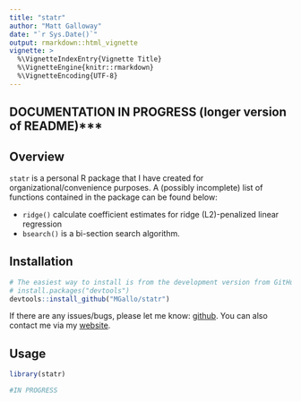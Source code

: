 ```yaml
---
title: "statr"
author: "Matt Galloway"
date: "`r Sys.Date()`"
output: rmarkdown::html_vignette
vignette: >
  %\VignetteIndexEntry{Vignette Title}
  %\VignetteEngine{knitr::rmarkdown}
  %\VignetteEncoding{UTF-8}
---
```


## DOCUMENTATION IN PROGRESS (longer version of README)***

## Overview

`statr` is a personal R package that I have created for organizational/convenience purposes. A (possibly incomplete) list of functions contained in the package can be found below:

* `ridge()` calculate coefficient estimates for ridge (L2)-penalized linear regression
* `bsearch()` is a bi-section search algorithm.



## Installation

```r
# The easiest way to install is from the development version from GitHub:
# install.packages("devtools")
devtools::install_github("MGallo/statr")
```

If there are any issues/bugs, please let me know: [github](https://github.com/MGallow/statr/issues). You can also contact me via my [website](http://users.stat.umn.edu/~gall0441/).

## Usage

```r
library(statr)

#IN PROGRESS
```
